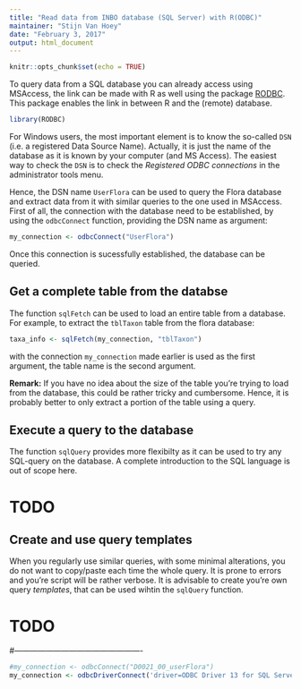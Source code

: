 ```yaml
---
title: "Read data from INBO database (SQL Server) with R(ODBC)"
maintainer: "Stijn Van Hoey"
date: "February 3, 2017"
output: html_document
---
```


```r
knitr::opts_chunk$set(echo = TRUE)
```

To query data from a SQL database you can already access using MSAccess, the link can be made with R as well using the package [RODBC](https://cran.r-project.org/web/packages/RODBC/index.html). This package enables the link in between R and the (remote) database.

```r
library(RODBC)
```

For Windows users, the most important element is to know the so-called `DSN` (i.e. a registered Data Source Name). Actually, it is just the name of the database as it is known by your computer (and MS Access). The easiest way to check the `DSN` is to check the *Registered ODBC connections* in the administrator tools menu.

Hence, the DSN name `UserFlora` can be used to query the Flora database and extract data from it with similar queries to the one used in MSAccess. First of all, the connection with the database need to be established, by using the `odbcConnect` function, providing the DSN name as argument:

```r
my_connection <- odbcConnect("UserFlora")
```

Once this connection is sucessfully established, the database can be queried. 

## Get a complete table from the databse

The function `sqlFetch` can be used to load an entire table from a database. For example, to extract the `tblTaxon` table from the flora database:

```r
taxa_info <- sqlFetch(my_connection, "tblTaxon")
```

with the connection `my_connection` made earlier is used as the first argument, the table name is the second argument.

**Remark:** If you have no idea about the size of the table you're trying to load from the database, this could be rather tricky and cumbersome. Hence, it is probably better to only extract a portion of the table using a query.

## Execute a query to the database

The function `sqlQuery` provides more flexibilty as it can be used to try any SQL-query on the database. A complete introduction to the SQL language is out of scope here.

# TODO

## Create and use query templates

When you regularly use similar queries, with some minimal alterations, you do not want to copy/paste each time the whole query. It is prone to errors and you're script will be rather verbose. It is advisable to create you're own query *templates*, that can be used wihtin the `sqlQuery` function. 

# TODO


#-------------------------------------------------


```r
#my_connection <- odbcConnect("D0021_00_userFlora")
my_connection <- odbcDriverConnect('driver=ODBC Driver 13 for SQL Server;server=inbo-sql07-prd.inbo.be;database=D0021_00_userFlora;uid=stijn_vanhoey')
```


